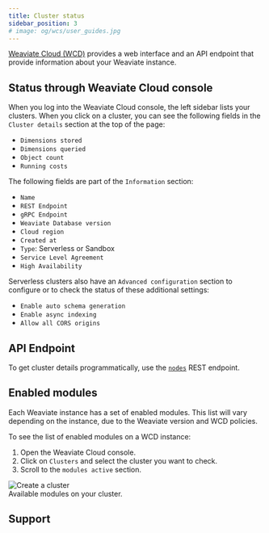 ```yaml
---
title: Cluster status
sidebar_position: 3
# image: og/wcs/user_guides.jpg
---
```


[Weaviate Cloud (WCD)](https://console.weaviate.cloud/) provides a web interface and an API endpoint that provide information about your Weaviate instance.

## Status through Weaviate Cloud console

When you log into the Weaviate Cloud console, the left sidebar lists your clusters. When you click on a cluster, you can see the following fields in the `Cluster details` section at the top of the page:

- `Dimensions stored`
- `Dimensions queried`
- `Object count`
- `Running costs`

The following fields are part of the `Information` section:

- `Name`
- `REST Endpoint`
- `gRPC Endpoint`
- `Weaviate Database version`
- `Cloud region`
- `Created at`
- `Type`: Serverless or Sandbox
- `Service Level Agreement`
- `High Availability`

Serverless clusters also have an `Advanced configuration` section to configure or to check the status of these additional settings:

- `Enable auto schema generation`
- `Enable async indexing`
- `Allow all CORS origins`

## API Endpoint

To get cluster details programmatically, use the [`nodes`](/developers/weaviate/config-refs/nodes.md) REST endpoint.


<APIOutputs />

## Enabled modules

Each Weaviate instance has a set of enabled modules. This list will vary depending on the instance, due to the Weaviate version and WCD policies.

To see the list of enabled modules on a WCD instance:


<div class="row">
  <div class="col col--4">
    <ol>
      <li>Open the Weaviate Cloud console.</li>
      <li>
        Click on <code>Clusters</code> and select the cluster you want to check.
      </li>
      <li>
        Scroll to the <code>modules active</code> section.
      </li>
    </ol>
  </div>
  <div class="col col--8">
    <div class="card">
      <div class="card__image">
        <img src={ClusterStatusModules} alt="Create a cluster" />
      </div>
      <div class="card__body">Available modules on your cluster.</div>
    </div>
  </div>
</div>

## Support


<SupportAndTrouble />
